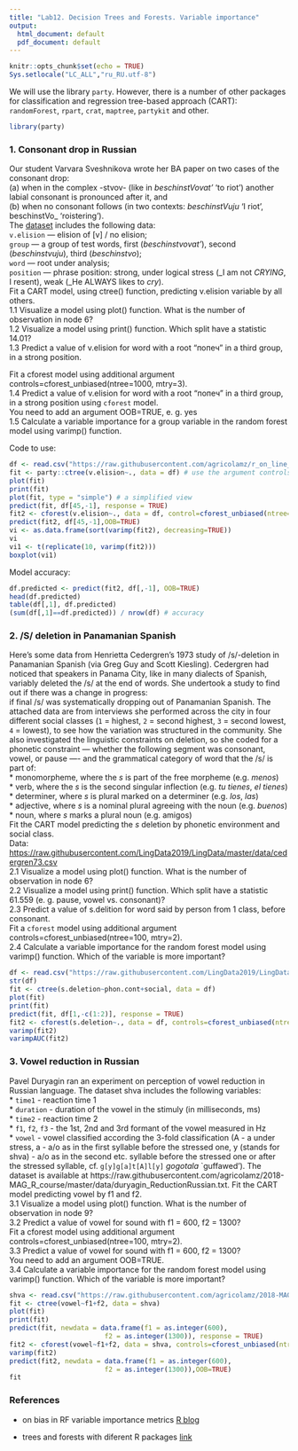 ```yaml
---
title: "Lab12. Decision Trees and Forests. Variable importance"
output:
  html_document: default
  pdf_document: default
---
```


```r
knitr::opts_chunk$set(echo = TRUE)
Sys.setlocale("LC_ALL","ru_RU.utf-8")
```

We will use the library `party`. However, there is a number of other packages for classification and regression tree-based approach (CART): `randomForest`, `rpart`, `crat`, `maptree`, `partykit` and other.

```r
library(party)
```

### 1. Consonant drop in Russian

Our student Varvara Sveshnikova wrote her BA paper on two cases of the consonant drop:  
(a) when in the complex -stvov- (like in _beschinstVovat'_ 'to riot') another labial consonant is pronounced after it, and   
(b) when no consonant follows (in two contexts: _beschinstVuju_ 'I riot', beschinstVo_ 'roistering').  
The [dataset](https://raw.githubusercontent.com/agricolamz/r_on_line_course_data/master/Sveshnikova.2016.v.elision.csv) includes the following data:  
`v.elision` --- elision of [v] / no elision;  
`group` --- a group of test words, first (_beschinstvovat'_), second (_beschinstvuju_), third (_beschinstvo_);   
`word` --- root under analysis;  
`position` --- phrase position: strong, under logical stress (_I am not *CRYING*, I resent), weak (_He ALWAYS likes to *cry*).  
Fit a CART model, using ctree() function, predicting v.elision variable by all others.  
1.1 Visualize a model using plot() function. What is the number of observation in node 6?  
1.2 Visualize a model using print() function. Which split have a statistic 14.01?  
1.3 Predict a value of v.elision for word with a root "попеч" in a third group, in a strong position.  

Fit a cforest model using additional argument controls=cforest_unbiased(ntree=1000, mtry=3).   
1.4 Predict a value of v.elision for word with a root "попеч" in a third group, in a strong position using `cforest` model.  
You need to add an argument OOB=TRUE, e. g. yes  
1.5 Calculate a variable importance for a group variable in the random forest model using varimp() function.  

Code to use:
```r
df <- read.csv("https://raw.githubusercontent.com/agricolamz/r_on_line_course_data/master/Sveshnikova.2016.v.elision.csv")
fit <- party::ctree(v.elision~., data = df) # use the argument controls = ctree_control(...) to control the max depth etc.
plot(fit)
print(fit)
plot(fit, type = "simple") # a simplified view
predict(fit, df[45,-1], response = TRUE)
fit2 <- cforest(v.elision~., data = df, control=cforest_unbiased(ntree=1000, mtry=3))
predict(fit2, df[45,-1],OOB=TRUE)
vi <- as.data.frame(sort(varimp(fit2), decreasing=TRUE))
vi
vi1 <- t(replicate(10, varimp(fit2)))
boxplot(vi1)
```
Model accuracy:
```r
df.predicted <- predict(fit2, df[,-1], OOB=TRUE)
head(df.predicted)  
table(df[,1], df.predicted)
(sum(df[,1]==df.predicted)) / nrow(df) # accuracy
```

### 2. /S/ deletion in Panamanian Spanish

Here's some data from Henrietta Cedergren's 1973 study of /s/-deletion in Panamanian Spanish (via Greg Guy and Scott Kiesling). Cedergren had noticed that speakers in Panama City, like in many dialects of Spanish, variably deleted the /s/ at the end of words. She undertook a study to find out if there was a change in progress:  
if final /s/ was systematically dropping out of Panamanian Spanish. 
The attached data are from interviews she performed across the city in four different social classes (`1` = highest, `2` = second highest, `3` = second lowest, `4` = lowest), to see how the variation was structured in the community. She also investigated the linguistic constraints on deletion, so she coded for a phonetic constraint — whether the following segment was consonant, vowel, or pause —- and the grammatical category of word that the /s/ is part of:  
* monomorpheme, where the $s$ is part of the free morpheme (e.g. _menos_)  
* verb, where the $s$ is the second singular inflection (e.g. _tu tienes_, _el tienes_)  
* determiner, where $s$ is plural marked on a determiner (e.g. _los_, _las_)  
* adjective, where $s$ is a nominal plural agreeing with the noun (e.g. _buenos_)  
* noun, where $s$ marks a plural noun (e.g. amigos)  
Fit the CART model predicting the $s$ deletion by phonetic environment and social class.  
Data: [https://raw.githubusercontent.com/LingData2019/LingData/master/data/cedergren73.csv](https://raw.githubusercontent.com/LingData2019/LingData/master/data/cedergren73.csv)  
2.1 Visualize a model using plot() function. What is the number of observation in node 6?  
2.2 Visualize a model using print() function. Which split have a statistic 61.559 (e. g. pause, vowel vs. consonant)?  
2.3 Predict a value of s.delition for word said by person from 1 class, before consonant.  
Fit a `cforest` model using additional argument controls=cforest_unbiased(ntree=100, mtry=2).  
2.4 Calculate a variable importance for the random forest model using varimp() function. Which of the variable is more important?  
```r
df <- read.csv("https://raw.githubusercontent.com/LingData2019/LingData/master/data/cedergren73.csv")
str(df)
fit <- ctree(s.deletion~phon.cont+social, data = df)
plot(fit)
print(fit)
predict(fit, df[1,-c(1:2)], response = TRUE)
fit2 <- cforest(s.deletion~., data = df, controls=cforest_unbiased(ntree=100, mtry=2))
varimp(fit2)
varimpAUC(fit2)
```
### 3. Vowel reduction in Russian
Pavel Duryagin ran an experiment on perception of vowel reduction in Russian language. The dataset shva includes the following variables:  
* `time1` - reaction time 1    
* `duration` - duration of the vowel in the stimuly (in milliseconds, ms)  
* `time2` - reaction time 2  
* `f1`, `f2`, `f3` - the 1st, 2nd and 3rd formant of the vowel measured in Hz  
* `vowel` - vowel classified according the 3-fold classification (A - a under stress, a - a/o as in the first syllable before the stressed one, y (stands for shva) - a/o as in the second etc. syllable before the stressed one or after the stressed syllable, cf. ```g[y]g[a]t[A]l[y]``` _gogotala_ `guffawed’).
The dataset is available at https://raw.githubusercontent.com/agricolamz/2018-MAG_R_course/master/data/duryagin_ReductionRussian.txt.
Fit the CART model predicting vowel by f1 and f2.  
3.1 Visualize a model using plot() function. What is the number of observation in node 9?  
3.2 Predict a value of vowel for sound with f1 = 600, f2 = 1300?  
Fit a cforest model using additional argument controls=cforest_unbiased(ntree=100, mtry=2).  
3.3 Predict a value of vowel for sound with f1 = 600, f2 = 1300?  
You need to add an argument OOB=TRUE.   
3.4 Calculate a variable importance for the random forest model using varimp() function. Which of the variable is more important?  
```r
shva <- read.csv("https://raw.githubusercontent.com/agricolamz/2018-MAG_R_course/master/data/duryagin_ReductionRussian.txt", sep = "\t")
fit <- ctree(vowel~f1+f2, data = shva)
plot(fit)
print(fit)
predict(fit, newdata = data.frame(f1 = as.integer(600),
                        f2 = as.integer(1300)), response = TRUE)
fit2 <- cforest(vowel~f1+f2, data = shva, controls=cforest_unbiased(ntree=100, mtry=2))
varimp(fit2)
predict(fit2, newdata = data.frame(f1 = as.integer(600),
                        f2 = as.integer(1300)),OOB=TRUE)
fit
```

### References

* on bias in RF variable importance metrics [R blog](https://www.r-bloggers.com/be-aware-of-bias-in-rf-variable-importance-metrics/)

* trees and forests with diferent R packages [link](https://rpubs.com/YorkLin/cb103_20181106)  
